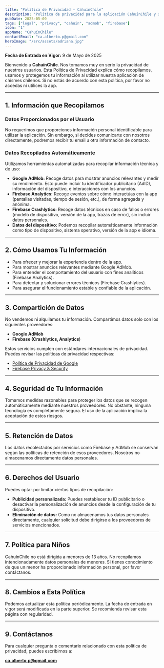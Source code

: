 ```yaml
---
title: "Política de Privacidad – CahuínChile"
description: "Política de privacidad para la aplicación CahuínChile y sus servicios asociados."
pubDate: 2025-05-09
tags: ["legal", "privacy", "cahuin", "admob", "firebase"]
icon: "1"
appName: "CahuínChile"
contactEmail: "ca.alberto.p@gmail.com"
heroImage: "/src/assets/adriana.jpg"
---
```


**Fecha de Entrada en Vigor:** 9 de Mayo de 2025

Bienvenido a **CahuínChile**. Nos tomamos muy en serio la privacidad de nuestros usuarios. Esta Política de Privacidad explica cómo recopilamos, usamos y protegemos tu información al utilizar nuestra aplicación de chismes chilenos. Si no estás de acuerdo con esta política, por favor no accedas ni utilices la app.

---

## 1. Información que Recopilamos

### Datos Proporcionados por el Usuario

No requerimos que proporciones información personal identificable para utilizar la aplicación. Sin embargo, si decides comunicarte con nosotros directamente, podremos recibir tu email u otra información de contacto.

### Datos Recopilados Automáticamente

Utilizamos herramientas automatizadas para recopilar información técnica y de uso:

- **Google AdMob:** Recoge datos para mostrar anuncios relevantes y medir su rendimiento. Esto puede incluir tu identificador publicitario (AdID), información del dispositivo, e interacciones con los anuncios.
- **Firebase Analytics:** Recoge eventos sobre cómo interactúas con la app (pantallas visitadas, tiempo de sesión, etc.), de forma agregada y anónima.
- **Firebase Crashlytics:** Recoge datos técnicos en caso de fallos o errores (modelo de dispositivo, versión de la app, trazas de error), sin incluir datos personales.
- **Datos del dispositivo:** Podemos recopilar automáticamente información como tipo de dispositivo, sistema operativo, versión de la app e idioma.

---

## 2. Cómo Usamos Tu Información

- Para ofrecer y mejorar la experiencia dentro de la app.
- Para mostrar anuncios relevantes mediante Google AdMob.
- Para entender el comportamiento del usuario con fines analíticos (Firebase Analytics).
- Para detectar y solucionar errores técnicos (Firebase Crashlytics).
- Para asegurar el funcionamiento estable y confiable de la aplicación.

---

## 3. Compartición de Datos

No vendemos ni alquilamos tu información. Compartimos datos solo con los siguientes proveedores:

- **Google AdMob**
- **Firebase (Crashlytics, Analytics)**

Estos servicios cumplen con estándares internacionales de privacidad. Puedes revisar las políticas de privacidad respectivas:

- [Política de Privacidad de Google](https://policies.google.com/privacy)
- [Firebase Privacy & Security](https://firebase.google.com/support/privacy)

---

## 4. Seguridad de Tu Información

Tomamos medidas razonables para proteger los datos que se recogen automáticamente mediante nuestros proveedores. No obstante, ninguna tecnología es completamente segura. El uso de la aplicación implica la aceptación de estos riesgos.

---

## 5. Retención de Datos

Los datos recolectados por servicios como Firebase y AdMob se conservan según las políticas de retención de esos proveedores. Nosotros no almacenamos directamente datos personales.

---

## 6. Derechos del Usuario

Puedes optar por limitar ciertos tipos de recopilación:

- **Publicidad personalizada:** Puedes restablecer tu ID publicitario o desactivar la personalización de anuncios desde la configuración de tu dispositivo.
- **Eliminación de datos:** Como no almacenamos tus datos personales directamente, cualquier solicitud debe dirigirse a los proveedores de servicios mencionados.

---

## 7. Política para Niños

CahuínChile no está dirigida a menores de 13 años. No recopilamos intencionadamente datos personales de menores. Si tienes conocimiento de que un menor ha proporcionado información personal, por favor contáctanos.

---

## 8. Cambios a Esta Política

Podemos actualizar esta política periódicamente. La fecha de entrada en vigor será modificada en la parte superior. Se recomienda revisar esta página con regularidad.

---

## 9. Contáctanos

Para cualquier pregunta o comentario relacionado con esta política de privacidad, puedes escribirnos a:

**ca.alberto.p@gmail.com**
